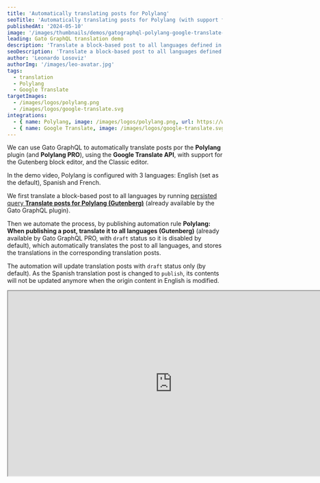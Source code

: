 ```yaml
---
title: 'Automatically translating posts for Polylang'
seoTitle: 'Automatically translating posts for Polylang (with support for the Gutenberg block editor) via the Google Translate API using Gato GraphQL'
publishedAt: '2024-05-10'
image: '/images/thumbnails/demos/gatographql-polylang-google-translate-wordpress.png'
leading: Gato GraphQL translation demo
description: 'Translate a block-based post to all languages defined in the Polylang settings, and store those translations in the corresponding posts, using a Gato GraphQL automation.'
seoDescription: 'Translate a block-based post to all languages defined in the Polylang settings, and store those translations in the corresponding posts, using a Gato GraphQL automation that connects to the Google Translate API.'
author: 'Leonardo Losoviz'
authorImg: '/images/leo-avatar.jpg'
tags:
  - translation
  - Polylang
  - Google Translate
targetImages:
  - /images/logos/polylang.png
  - /images/logos/google-translate.svg
integrations: 
  - { name: Polylang, image: /images/logos/polylang.png, url: https://wordpress.org/plugins/polylang/ }
  - { name: Google Translate, image: /images/logos/google-translate.svg, url: https://cloud.google.com/translate/ }
---
```


We can use Gato GraphQL to automatically translate posts por the **Polylang** plugin (and **Polylang PRO**), using the **Google Translate API**, with support for the Gutenberg block editor, and the Classic editor.

In the demo video, Polylang is configured with 3 languages: English (set as the default), Spanish and French.

We first translate a block-based post to all languages by running [persisted query **Translate posts for Polylang (Gutenberg)**](/library/translate-posts-for-polylang-gutenberg) (already available by the Gato GraphQL plugin).

Then we automate the process, by publishing automation rule **Polylang: When publishing a post, translate it to all languages (Gutenberg)** (already available by Gato GraphQL PRO, with `draft` status so it is disabled by default), which automatically translates the post to all languages, and stores the translations in the corresponding translation posts.

The automation will update translation posts with `draft` status only (by default). As the Spanish translation post is changed to `publish`, its contents will not be updated anymore when the origin content in English is modified.

<div className="aspect-video lg:-ml-32 lg:-mr-32">
  <iframe
    className="w-full h-full"
    src="https://www.youtube.com/embed/uPbGVDLB9Lg"
    title="Automatically translating posts for Polylang"
    width="768"
    height="432"
    allow="accelerometer; autoplay; clipboard-write; encrypted-media; gyroscope; picture-in-picture; web-share"
    allowFullScreen
  >
  </iframe>
</div>
